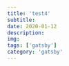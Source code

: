 ---
title: 'test4'
subtitle: 
date: 2020-01-12
description: 
img: 
tags: ['gatsby']
category: 'gatsby'
---

<lorem />